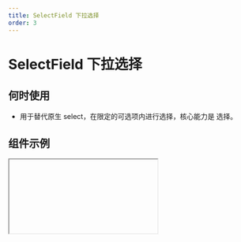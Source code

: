 ```yaml
---
title: SelectField 下拉选择
order: 3
---
```


# SelectField 下拉选择

## 何时使用

- 用于替代原生 select，在限定的可选项内进行选择，核心能力是 选择。

## 组件示例


<Iframe url="https://www.aliwork.com/developer/select-field-v2?isRenderNav=false" />

## 组件属性


<AttrTable
  category="form"
  dataSource={[
    {
      code: 'placeholder',
      type: 'string',
      default: `'请选择'`,
      desc: '表单组件占位提示信息',
    },
    {
      code: 'value',
      type: 'string',
      default: ``,
      desc: '当前组件默认值',
    },
    {
      code: 'hasArrow',
      type: 'boolean',
      default: 'true',
      desc: '是否有下拉箭头',
    },
    {
      code: 'hasBorder',
      type: 'boolean',
      default: 'true',
      desc: '是否有边框',
    },
    {
      code: 'hasClear',
      type: 'boolean',
      default: 'true',
      desc: '是否有清除按钮',
    },
    {
      code: 'useDetailValue',
      type: 'boolean',
      default: 'false',
      desc: '设置value 使用对象类型{label, value}',
    },
    {
      code: 'autoWidth',
      type: 'boolean',
      default: 'true',
      desc: '下拉菜单是否与选择器对齐',
    },
    {
      code: 'showSearch',
      type: 'boolean',
      default: 'true',
      desc: '展开后是否能搜索，tag 模式下固定为 true',
    },
    {
      code: 'searchDelay',
      type: 'number',
      default: '300',
      desc: '搜索延时时间，单位ms',
    },
    {
      code: 'dataSource',
      type: '[DataSource[]](/docs/components/interface#datasource)',
      default: `~~~json
[
  {
    "text": {
      "zh_CN": "选项一",
      "en_US": "Option 1",
      "type": "i18n"
    },
    "value": "1"
  },
  {
    "text": {
      "zh_CN": "选项二",
      "en_US": "Option 2",
      "type": "i18n"
    },
    "value": "2"
  },
  {
    "text": {
      "zh_CN": "选项三",
      "en_US": "Option 3",
      "type": "i18n"
    },
    "value": "3"
  }
]
      `,
      desc: '设置选项',
    },
    {
      code: 'notFoundContent',
      type: 'string',
      default: `'请输入'`,
      desc: '为空文案',
    },
    {
      code: 'filter',
      type: '(value: string, data: DataSource) => boolean',
      default: '',
      desc: '本地过滤方法，开启本地过滤时才有',
    },
    {
      code: 'filterLocal',
      type: 'boolean',
      default: '',
      desc: '支持本地过滤，在数据源为远程的时候需要关闭此项',
    },
    {
      code: 'onChange',
      type: '(value: string) => void',
      default: '',
      desc: '组件值发生改变事件',
    },
    {
      code: 'onVisibleChange',
      type: '(visible: boolean) => void',
      default: '',
      desc: '弹层显示或隐藏时触发事件',
    },
    {
      code: 'onRemove',
      type: '(item: object) => void',
      default: '',
      desc: '值删除时事件',
    },
    {
      code: 'onSearch',
      type: '(keyword: string) => void',
      default: '',
      desc: '搜索框值变化时事件',
    },
  ]}
/>